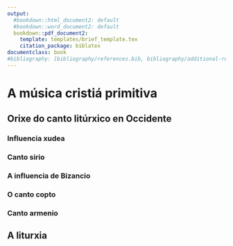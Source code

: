 ```yaml
---
output:
  #bookdown::html_document2: default
  #bookdown::word_document2: default
  bookdown::pdf_document2:
    template: templates/brief_template.tex
    citation_package: biblatex
documentclass: book
#bibliography: [bibliography/references.bib, bibliography/additional-references.bib]
---
```



<!-- 
TODO:
- Cambiar o título desta unidade
- Engadir os contidos que faltan

# A monodia relixiosa medieval -->

# A música cristiá primitiva
\minitoc <!-- índice do tema-->

## Orixe do canto litúrxico en Occidente
### Influencia xudea
### Canto sirio
### A influencia de Bizancio
### O canto copto
### Canto armenio
## A liturxia

